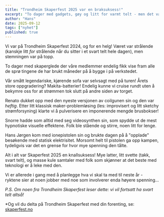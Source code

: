 ```yaml
---
title: "Trondheim Skaperfest 2025 var en braksuksess!"
excerpt: "To dager med gadgets, gøy og litt for varmt telt - men det var verdt det!"
author: "Hans"
date: 2025-09-12
tags: ["nyhet"]
published: true
---
```



Vi var på Trondheim Skaperfest 2024, og for en helg! Været var strålende (kanskje litt *for* strålende når du sitter i et svart telt hele dagen), men stemningen var på topp.

To dager med skaperglede der våre medlemmer endelig fikk vise fram alle de sprø tingene de har brukt måneder på å bygge i på verkstedet.

Vår smått legendariske, kjørende sofa var selvsagt med på turen! Årets store oppgradering? Makita-batterier! Endelig kunne vi cruise rundt uten å bekymre oss for at strømmen tok slutt på andre siden av torget.

<ZoomImage src={sofaImage} width="900" attribution="Foto: Bjørn Borud"/>

Renato dukket opp med den nyeste versjonen av coilgunen sin og den var *heftig*. Etter litt klassisk maker-problemløsing (les: improvisert og litt sketchy strømforsyning) klarte vi å pulverisere en imponerende mengde brusbokser!

Snorre hadde som alltid med seg videosynthen sin, som spydde ut de mest hypnotiske visuelle effektene. Folk ble stående og stirre, noen litt for lenge.

<ZoomImage src={videoSynthImage} width="900"/>

Hans Jørgen kom med ionepistolen sin og brukte dagen på å "opplade" besøkende med statisk elektrisitet. Morsomt helt til pistolen ga opp kampen, tydeligvis var det en grense for hvor mye spenning den tålte.

<ZoomImage src={ionGunImage} width="900" attribution="Foto: Bjørn Borud"/>

Alt i alt var Skaperfest 2025 en knallsuksess! Mye latter, litt svette (takk, svart telt), og masse kule samtaler med folk som skjønner at det beste med teknologi er å leke med den.

Vi er allerede i gang med å planlegge hva vi skal ta med til neste år - ryktene sier at noen jobber med noe som involverer enda høyere spenning...

*P.S. Om noen fra Trondheim Skaperfest leser dette: vi vil fortsatt ha svart telt altså!*

*Og vil du delta på Trondheim Skaperfest med din forenting, se: [skaperfest.no](https://www.skaperfest.no/)
